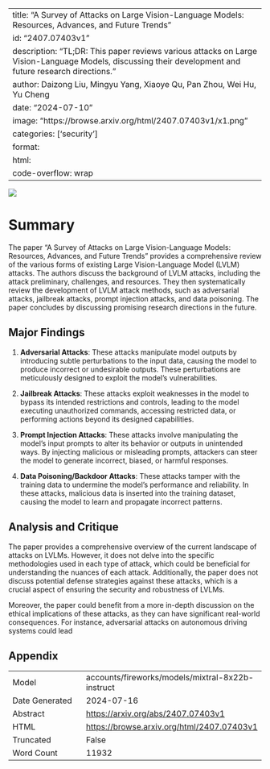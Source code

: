 
---
title: "A Survey of Attacks on Large Vision-Language Models: Resources, Advances, and Future Trends"
id: "2407.07403v1"
description: "TL;DR: This paper reviews various attacks on Large Vision-Language Models, discussing their development and future research directions."
author: Daizong Liu, Mingyu Yang, Xiaoye Qu, Pan Zhou, Wei Hu, Yu Cheng
date: "2024-07-10"
image: "https://browse.arxiv.org/html/2407.07403v1/x1.png"
categories: ['security']
format:
  html:
    code-overflow: wrap
---

![](https://browse.arxiv.org/html/2407.07403v1/x1.png)

# Summary

The paper "A Survey of Attacks on Large Vision-Language Models: Resources, Advances, and Future Trends" provides a comprehensive review of the various forms of existing Large Vision-Language Model (LVLM) attacks. The authors discuss the background of LVLM attacks, including the attack preliminary, challenges, and resources. They then systematically review the development of LVLM attack methods, such as adversarial attacks, jailbreak attacks, prompt injection attacks, and data poisoning. The paper concludes by discussing promising research directions in the future.

## Major Findings

1. **Adversarial Attacks**: These attacks manipulate model outputs by introducing subtle perturbations to the input data, causing the model to produce incorrect or undesirable outputs. These perturbations are meticulously designed to exploit the model's vulnerabilities.

2. **Jailbreak Attacks**: These attacks exploit weaknesses in the model to bypass its intended restrictions and controls, leading to the model executing unauthorized commands, accessing restricted data, or performing actions beyond its designed capabilities.

3. **Prompt Injection Attacks**: These attacks involve manipulating the model's input prompts to alter its behavior or outputs in unintended ways. By injecting malicious or misleading prompts, attackers can steer the model to generate incorrect, biased, or harmful responses.

4. **Data Poisoning/Backdoor Attacks**: These attacks tamper with the training data to undermine the model’s performance and reliability. In these attacks, malicious data is inserted into the training dataset, causing the model to learn and propagate incorrect patterns.

## Analysis and Critique

The paper provides a comprehensive overview of the current landscape of attacks on LVLMs. However, it does not delve into the specific methodologies used in each type of attack, which could be beneficial for understanding the nuances of each attack. Additionally, the paper does not discuss potential defense strategies against these attacks, which is a crucial aspect of ensuring the security and robustness of LVLMs.

Moreover, the paper could benefit from a more in-depth discussion on the ethical implications of these attacks, as they can have significant real-world consequences. For instance, adversarial attacks on autonomous driving systems could lead

## Appendix

|          |          |
|----------|----------|
| Model     | accounts/fireworks/models/mixtral-8x22b-instruct       |
| Date Generated     | 2024-07-16       |
| Abstract | [https://arxiv.org/abs/2407.07403v1](https://arxiv.org/abs/2407.07403v1)        |
| HTML     | [https://browse.arxiv.org/html/2407.07403v1](https://browse.arxiv.org/html/2407.07403v1)       |
| Truncated       | False       |
| Word Count       | 11932       |